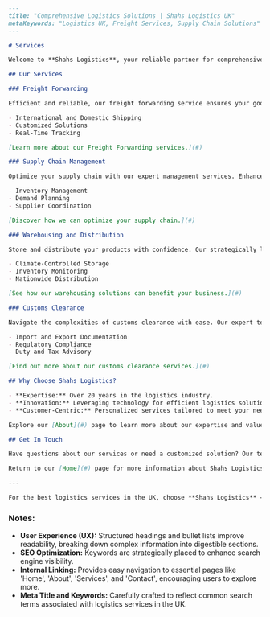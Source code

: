 ```markdown
---
title: "Comprehensive Logistics Solutions | Shahs Logistics UK"
metaKeywords: "Logistics UK, Freight Services, Supply Chain Solutions"
---

# Services

Welcome to **Shahs Logistics**, your reliable partner for comprehensive logistics solutions in the UK. We specialize in tailoring logistics services to meet the unique needs of businesses, ensuring seamless operations from start to finish. Explore our diverse range of services designed to give your business a competitive edge.

## Our Services

### Freight Forwarding

Efficient and reliable, our freight forwarding service ensures your goods are transported promptly and safely. Whether by air, sea, or land, **Shahs Logistics** handles all the complexities to deliver your shipments on time.

- International and Domestic Shipping
- Customized Solutions
- Real-Time Tracking

[Learn more about our Freight Forwarding services.](#)

### Supply Chain Management

Optimize your supply chain with our expert management services. Enhance efficiency, reduce costs, and increase visibility across all logistics operations.

- Inventory Management
- Demand Planning
- Supplier Coordination

[Discover how we can optimize your supply chain.](#)

### Warehousing and Distribution

Store and distribute your products with confidence. Our strategically located warehouses across the UK ensure your goods are in safe hands and reach their destination promptly.

- Climate-Controlled Storage
- Inventory Monitoring
- Nationwide Distribution

[See how our warehousing solutions can benefit your business.](#)

### Customs Clearance

Navigate the complexities of customs clearance with ease. Our expert team handles all documentation and compliance requirements, ensuring minimal delays at borders.

- Import and Export Documentation
- Regulatory Compliance
- Duty and Tax Advisory

[Find out more about our customs clearance services.](#)

## Why Choose Shahs Logistics?

- **Expertise:** Over 20 years in the logistics industry.
- **Innovation:** Leveraging technology for efficient logistics solutions.
- **Customer-Centric:** Personalized services tailored to meet your needs.

Explore our [About](#) page to learn more about our expertise and values. Ready to streamline your logistics operations? **Shahs Logistics** is here to help.

## Get In Touch

Have questions about our services or need a customized solution? Our team is eager to assist you. Visit our [Contact](#) page to get started, or give us a call to discuss your logistics needs.

Return to our [Home](#) page for more information about Shahs Logistics and our commitment to excellence.

---

For the best logistics services in the UK, choose **Shahs Logistics** – where your business needs are our top priority.
```

### Notes:

- **User Experience (UX):** Structured headings and bullet lists improve readability, breaking down complex information into digestible sections.
- **SEO Optimization:** Keywords are strategically placed to enhance search engine visibility.
- **Internal Linking:** Provides easy navigation to essential pages like 'Home', 'About', 'Services', and 'Contact', encouraging users to explore more.
- **Meta Title and Keywords:** Carefully crafted to reflect common search terms associated with logistics services in the UK.

